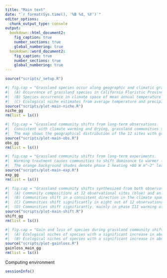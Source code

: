 ```yaml
---
title: "Main text"
date: "`r format(Sys.time(), '%B %d, %Y')`"
editor_options: 
  chunk_output_type: console
output:
  bookdown::html_document2: 
    fig_caption: true
    number_sections: true
    global_numbering: true
  bookdown::word_document2: 
    fig_caption: true
    number_sections: true
    global_numbering: true
---
```


```r
source("scripts/_setup.R")
```

```r
#| fig.cap = "Grassland species occur along geographic and climatic gradients to estimate ecological niches.
#|  (A) Occurrence of grassland species in California Floristic Province, retrieved from the GBIF data (gray points), highlighting two example species *Danthonia californica* in the north (blue points) and *Stipa pulchra* in the south (red points).
#|  (B) Species occurrence in climate space of mean annual temperature (°C) and mean annual precipitation (mm), retrieved from the CHELSA data (gray), highlighting the same two example species *Danthonia californica* under cool and wet climates (blue) and *Stipa pulchra* under warm and dry climates (red).
#|  (C) Ecological niche estimates from average temperature and precipitation for each species (median, gray), highlighting the two species (blue and red)."
source("scripts/plot-main-niche.R")
niche_gg
rm(list = ls())
```

```r
#| fig.cap = "Grassland community shifts from long-term observations.
#|  Consistent with climate warming and drying, grassland communities shift dominance to warmer (increasing CTI) and drier (decreasing CPI) species in 12 long-term observational sites across the California Floristic Province (red trend lines by linear regression, significant slopes by *t*-test, *p* ≤ 0.05).
#|  The map shows the geographical distribution of the 12 sites with grassland percent cover (green) from Sentinel-2 10 m land use/land cover time series data."
source("scripts/plot-main-obs.R")
obs_gg
rm(list = ls())
```

```r
#| fig.cap = "Grassland community shifts from long-term experiments.
#|  Warming treatment causes communities to shift dominance to warmer (CTI, °C) and drier (CPI, mm) species in the Jasper Ridge Global Change Experiment (72 ambient plots in black, 64 warming plots in red, non-parametric two-sample Wilcoxon test, ns: *p* > 0.05, $*$: *p* ≤ 0.05, $**$: *p* ≤ 0.01, $***$: *p* ≤ 0.001).
#|  The orange background shades denote phase I heating +80 W m^–2^ leading to ~ +1 °C warming in 1999-2002, phase II heating +100 W m^–2^ leading to ~ +1.5 °C warming in 2003-2009, and phase III heating +250 W m^–2^ leading to ~ +2 °C warming in 2010-2014."
source("scripts/plot-main-exp.R")
exp_gg
rm(list = ls())
```

```r
#| fig.cap = "Grassland community shifts synthesized from both observations and experiments.
#|  (A) Community compositions at 12 observational sites (blue) and an experimental site (orange) described by the median Community Temperature Index (CTI, °C) and Community Precipitation Index (CPI, mm), positioned in the ecological niche estimates for individual species (median, gray). The inset rectangle shows the extent of panel B.
#|  (B) Communities shift in a consistent direction in the climate space in observations (blue) and experiment (orange). For the observational sites, arrows point from the start to the end of the sampling period; for the experiment site, arrows point from ambient to warming treatments. The CTI-CPI extent is identical in panel C, whereas an inset rectangle shows the extent of panel D.
#|  (C) Communities shift significantly in eight out of 12 observational sites across the California Floristic Province. For sites with non-significant linear temporal trends in either CTI or CPI, arrows are set to be semi-transparent (*t*-test, *p* ≤ 0.05).
#|  (D) Communities shift significantly, mainly in phase III warming of the Jasper Ridge Global Change Experiment. For years with non-significant differences between the ambient (black) and warming (red) treatments in either CTI or CPI, arrows are set to be semi-transparent (non-parametric two-sample Wilcoxon test, *p* ≤ 0.05)."
source("scripts/plot-main-shift.R")
shift_gg
rm(list = ls())
```

```r
#| fig.cap = "Gain and loss of species during grassland community shifts in observations and experiment.
#|  (A) Ecological niches of species with a significant increase in abundance over time (green circle), with a significant decrease in abundance over time (yellow circle), newly recruited (not present at the site in the first five years, green-filled circle), completely lost (not present at the site in the last five years, yellow-filled circle), and all other species present at each observational site (gray) (*t*-test, *p* ≤ 0.05). The size of circles is proportional to the species' dominance in the community.
#|  (B) Ecological niches of species with a significant increase in abundance under warming (green circle), with a significant decrease in abundance under warming (yellow circle), and all other species present in each year of Phase III of the Jasper Ridge Global Change Experiment (gray) (non-parametric two-sample Wilcoxon test, *p* ≤ 0.05). The size of circles is proportional to the species' dominance in the community."
source("scripts/plot-gainloss.R")
gainloss_main_gg
rm(list = ls())
```

Computing environment

```r
sessionInfo()
```
